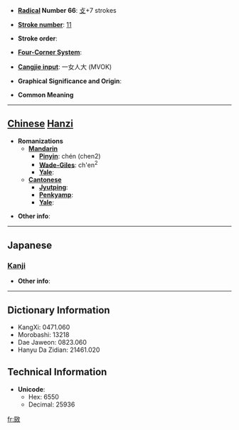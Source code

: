 * '''[[Wiktionary:Chinese radical index| Radical]] Number 66''': [[Wiktionary:Chinese radical index 攴|攴]]+7 strokes

* '''[[Wiktionary:Chinese total strokes index|Stroke number]]''': [[Wiktionary:Chinese total strokes index 11|11]]

* '''Stroke order''': 

* '''[[Wiktionary:Chinese four corner index|Four-Corner System]]''': 

* '''[[Wiktionary:Chinese Cangjie index|Cangjie input]]''': 一女人大 (MVOK)

* '''Graphical Significance and Origin''': 

* '''Common Meaning'''

----

== [[Chinese]] [[Hanzi]] ==

* '''Romanizations'''
** '''[[Mandarin]]'''
*** '''[[Pinyin]]''': chén (chen2)
*** '''[[Wade-Giles]]''': ch'en<sup>2</sup>
*** '''[[Yale]]''': 
** '''[[Cantonese]]'''
*** '''[[Jyutping]]''':
*** '''[[Penkyamp]]''': 
*** '''[[Yale]]''': 

* '''Other info''': 

----

==Japanese==
===[[Kanji]]===
{{kanji|on readings=[[しん]] (shin), [[じん]] (jin)|kun readings=[[よろこんでうごくさま]] (yorokondeugokusama)}}

* '''Other info''':  

----

== Dictionary Information ==

* KangXi: 0471.060
* Morobashi: 13218
* Dae Jaweon: 0823.060
* Hanyu Da Zidian: 21461.020

== Technical Information ==

* '''Unicode''':
** Hex: 6550
** Decimal: 25936

[[fr:敐]]